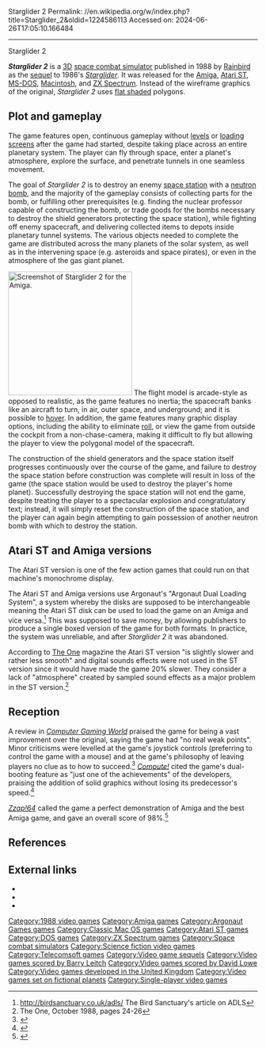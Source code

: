Starglider 2
Permalink: //en.wikipedia.org/w/index.php?title=Starglider_2&oldid=1224586113
Accessed on: 2024-06-26T17:05:10.166484



------
Starglider 2
{{Infobox video game
| title = Starglider 2
| image = Spectrum - Starglider 2.jpg
| caption = Cover art
| developer = [[Argonaut Games|Argonaut Software]]
| publisher = [[Rainbird (software company)|Rainbird]]
| designer = [[Jez San]], Rick Clucas
| engine = 
| released = [[1988 in video gaming|1988]]
| genre = [[Space combat simulator]]
| modes = [[Single player]]
| platforms = [[Amiga]], [[Atari ST]], [[MS-DOS]], [[Macintosh]], [[ZX Spectrum]]
}}

'''''Starglider 2''''' is a [[3D computer graphics|3D]] [[space combat simulator]] published in 1988 by [[Rainbird (software company)|Rainbird]] as the [[sequel]] to 1986's ''[[Starglider]]''. It was released for the [[Amiga]], [[Atari ST]], [[MS-DOS]], [[Macintosh]], and [[ZX Spectrum]]. Instead of the wireframe graphics of the original, ''Starglider 2'' uses [[Flat shading|flat shaded]] polygons.

==Plot and gameplay==
The game features open, continuous gameplay without [[Level (computer and video games)|levels]] or [[loading screen]]s after the game had started, despite taking place across an entire planetary system. The player can fly through space, enter a planet's atmosphere, explore the surface, and penetrate tunnels in one seamless movement.

The goal of ''Starglider 2'' is to destroy an enemy [[space station]] with a [[neutron bomb]], and the majority of the gameplay consists of collecting parts for the bomb, or fulfilling other prerequisites (e.g. finding the nuclear professor capable of constructing the bomb, or trade goods for the bombs necessary to destroy the shield generators protecting the space station), while fighting off enemy spacecraft, and delivering collected items to depots inside planetary tunnel systems. The various objects needed to complete the game are distributed across the many planets of the solar system, as well as in the intervening space (e.g. asteroids and space pirates), or even in the atmosphere of the gas giant planet.

[[Image:Amiga Starglider 2.png|thumb|250px|left|Screenshot of ''Starglider 2'' for the Amiga.]]
The flight model is arcade-style as opposed to realistic, as the game features no inertia; the spacecraft banks like an aircraft to turn, in air, outer space, and underground; and it is possible to [[Levitation (physics)|hover]]. In addition, the game features many graphic display options, including the ability to eliminate [[Flight dynamics|roll]], or view the game from outside the cockpit from a non-chase-camera, making it difficult to fly but allowing the player to view the polygonal model of the spacecraft.

The construction of the shield generators and the space station itself progresses continuously over the course of the game, and failure to destroy the space station before construction was complete will result in loss of the game (the space station would be used to destroy the player's home planet). Successfully destroying the space station will not end the game, despite treating the player to a spectacular explosion and congratulatory text; instead, it will simply reset the construction of the space station, and the player can again begin attempting to gain possession of another neutron bomb with which to destroy the station.

==Atari ST and Amiga versions==
The Atari ST version is one of the few action games that could run on that machine's monochrome display.{{citation needed|date=June 2017}}

The Atari ST and Amiga versions use Argonaut's "Argonaut Dual Loading System", a system whereby the disks are supposed to be interchangeable meaning the Atari ST disk can be used to load the game on an Amiga and vice versa.<ref>http://birdsanctuary.co.uk/adls/ The Bird Sanctuary's article on ADLS</ref> This was supposed to save money, by allowing publishers to produce a single boxed version of the game for both formats. In practice, the system was unreliable, and after ''Starglider 2'' it was abandoned.

According to [[The One (magazine)|The One]] magazine the Atari ST version "is slightly slower and rather less smooth" and digital sounds effects were not used in the ST version since it would have made the game 20% slower. They consider a lack of "atmosphere" created by sampled sound effects as a major problem in the ST version.<ref>The One, October 1988, pages 24-26</ref>

==Reception==
A review in ''[[Computer Gaming World]]'' praised the game for being a vast improvement over the original, saying the game had "no real weak points". Minor criticisms were levelled at the game's joystick controls (preferring to control the game with a mouse) and at the game's philosophy of leaving players no clue as to how to succeed.<ref name = "CGW">{{citation | date = Dec 1988 | last =Eva | first = Frank | magazine = [[Computer Gaming World]] | title = Starglider II | pages = 31}}</ref> ''[[Compute!]]'' cited the game's dual-booting feature as "just one of the achievements" of the developers, praising the addition of solid graphics without losing its predecessor's speed.<ref name="anderson198812">{{cite news | url=https://archive.org/stream/1988-12-compute-magazine/Compute_Issue_103_1988_Dec#page/n67/mode/2up | title=Dynamic Duo | work=Compute! | date=December 1988 | access-date=10 November 2013 | author=Anderson, Rhett | pages=66}}</ref>

''[[Zzap!64]]'' called the game a perfect demonstration of Amiga and the best Amiga game, and gave an overall score of 98%.<ref>{{cite journal |journal=Zzap!64 |date=October 1988 |issue=42 |pages=94 |url=http://www.classicgaming.com/amigareviews/stargli2.htm |title=Amiga Reviews: Starglider 2|archive-url=https://web.archive.org/web/20050904183143/http://www.classicgaming.com/amigareviews/stargli2.htm |archive-date=2005-09-04}}</ref>

== References ==
{{Reflist}}

== External links ==
* {{Lemon Amiga game|id=1208}}
* {{atarimania|id=11389}}
* {{WoS game|id=0004867}}

{{Argonaut Games}}
{{Authority control}}

[[Category:1988 video games]]
[[Category:Amiga games]]
[[Category:Argonaut Games games]]
[[Category:Classic Mac OS games]]
[[Category:Atari ST games]]
[[Category:DOS games]]
[[Category:ZX Spectrum games]]
[[Category:Space combat simulators]]
[[Category:Science fiction video games]]
[[Category:Telecomsoft games]]
[[Category:Video game sequels]]
[[Category:Video games scored by Barry Leitch]]
[[Category:Video games scored by David Lowe]]
[[Category:Video games developed in the United Kingdom]]
[[Category:Video games set on fictional planets]]
[[Category:Single-player video games]]